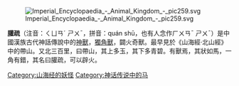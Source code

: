 [[File:Imperial_Encyclopaedia_-_Animal_Kingdom_-_pic259.svg|thumb]]

'''䑏疏'''（注音：ㄑㄩㄢˊ ㄕㄨˉ，拼音：quán shū，也有人念作ㄏㄨㄢˉ ㄕㄨˉ）是中國漢族古代神話傳說中的[[神獸|神獸]]，[[獨角獸|獨角獸]]，闢火奇獸。最早見於《山海經·北山經》中的帶山。又北三百里，曰帶山，其上多玉，其下多青碧。有獸焉，其狀如馬，一角有錯，其名曰䑏疏，可以辟火。

[[Category:山海经的妖怪|Category:山海经的妖怪]]
[[Category:神话传说中的马|Category:神话传说中的马]]

{{神話小作品}}